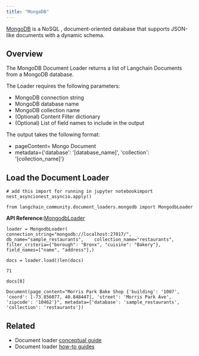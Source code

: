 ```yaml
---
title: "MongoDB"
---
```


[MongoDB](https://www.mongodb.com/) is a NoSQL , document-oriented database that supports JSON-like documents with a dynamic schema.

## Overview

The MongoDB Document Loader returns a list of Langchain Documents from a MongoDB database.

The Loader requires the following parameters:

* MongoDB connection string
* MongoDB database name
* MongoDB collection name
* (Optional) Content Filter dictionary
* (Optional) List of field names to include in the output

The output takes the following format:

* pageContent= Mongo Document
* metadata=\{'database': '\[database\_name]', 'collection': '\[collection\_name]'}

## Load the Document Loader

```
# add this import for running in jupyter notebookimport nest_asyncionest_asyncio.apply()
```

```
from langchain_community.document_loaders.mongodb import MongodbLoader
```

**API Reference:**[MongodbLoader](https://python.langchain.com/api_reference/community/document_loaders/langchain_community.document_loaders.mongodb.MongodbLoader.html)

```
loader = MongodbLoader(    connection_string="mongodb://localhost:27017/",    db_name="sample_restaurants",    collection_name="restaurants",    filter_criteria={"borough": "Bronx", "cuisine": "Bakery"},    field_names=["name", "address"],)
```

```
docs = loader.load()len(docs)
```

```
71
```

```
docs[0]
```

```
Document(page_content="Morris Park Bake Shop {'building': '1007', 'coord': [-73.856077, 40.848447], 'street': 'Morris Park Ave', 'zipcode': '10462'}", metadata={'database': 'sample_restaurants', 'collection': 'restaurants'})
```

## Related

* Document loader [conceptual guide](/src/oss/concepts/document_loaders)
* Document loader [how-to guides](/src/oss/how_to/#document-loaders)
